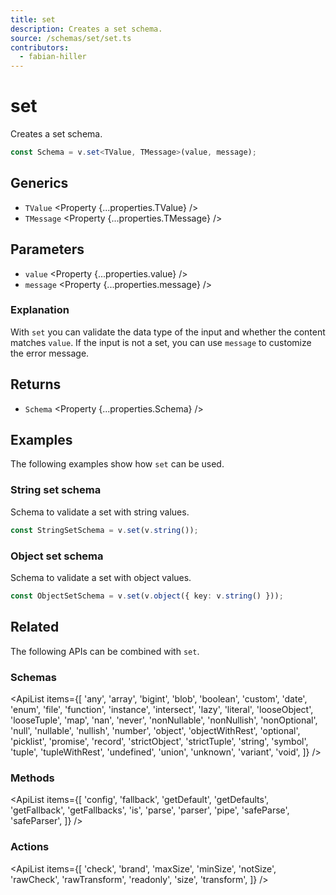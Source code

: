 ```yaml
---
title: set
description: Creates a set schema.
source: /schemas/set/set.ts
contributors:
  - fabian-hiller
---
```



# set

Creates a set schema.

```ts
const Schema = v.set<TValue, TMessage>(value, message);
```

## Generics

- `TValue` <Property {...properties.TValue} />
- `TMessage` <Property {...properties.TMessage} />

## Parameters

- `value` <Property {...properties.value} />
- `message` <Property {...properties.message} />

### Explanation

With `set` you can validate the data type of the input and whether the content matches `value`. If the input is not a set, you can use `message` to customize the error message.

## Returns

- `Schema` <Property {...properties.Schema} />

## Examples

The following examples show how `set` can be used.

### String set schema

Schema to validate a set with string values.

```ts
const StringSetSchema = v.set(v.string());
```

### Object set schema

Schema to validate a set with object values.

```ts
const ObjectSetSchema = v.set(v.object({ key: v.string() }));
```

## Related

The following APIs can be combined with `set`.

### Schemas

<ApiList
  items={[
    'any',
    'array',
    'bigint',
    'blob',
    'boolean',
    'custom',
    'date',
    'enum',
    'file',
    'function',
    'instance',
    'intersect',
    'lazy',
    'literal',
    'looseObject',
    'looseTuple',
    'map',
    'nan',
    'never',
    'nonNullable',
    'nonNullish',
    'nonOptional',
    'null',
    'nullable',
    'nullish',
    'number',
    'object',
    'objectWithRest',
    'optional',
    'picklist',
    'promise',
    'record',
    'strictObject',
    'strictTuple',
    'string',
    'symbol',
    'tuple',
    'tupleWithRest',
    'undefined',
    'union',
    'unknown',
    'variant',
    'void',
  ]}
/>

### Methods

<ApiList
  items={[
    'config',
    'fallback',
    'getDefault',
    'getDefaults',
    'getFallback',
    'getFallbacks',
    'is',
    'parse',
    'parser',
    'pipe',
    'safeParse',
    'safeParser',
  ]}
/>

### Actions

<ApiList
  items={[
    'check',
    'brand',
    'maxSize',
    'minSize',
    'notSize',
    'rawCheck',
    'rawTransform',
    'readonly',
    'size',
    'transform',
  ]}
/>
